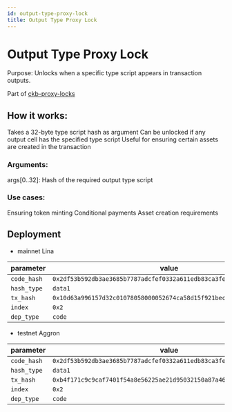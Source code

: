 ```yaml
---
id: output-type-proxy-lock
title: Output Type Proxy Lock
---
```


# Output Type Proxy Lock

Purpose: Unlocks when a specific type script appears in transaction outputs.

Part of [ckb-proxy-locks](https://github.com/ckb-devrel/ckb-proxy-locks)

## How it works:

Takes a 32-byte type script hash as argument
Can be unlocked if any output cell has the specified type script
Useful for ensuring certain assets are created in the transaction

### Arguments:

args[0..32]: Hash of the required output type script

### Use cases:

Ensuring token minting
Conditional payments
Asset creation requirements

## Deployment

- mainnet Lina

| parameter   | value                                                                |
| ----------- | -------------------------------------------------------------------- |
| `code_hash` | `0x2df53b592db3ae3685b7787adcfef0332a611edb83ca3feca435809964c3aff2` |
| `hash_type` | `data1`                                                              |
| `tx_hash`   | `0x10d63a996157d32c01078058000052674ca58d15f921bec7f1dcdac2160eb66b` |
| `index`     | `0x2`                                                                |
| `dep_type`  | `code`                                                               |

- testnet Aggron

| parameter   | value                                                                |
| ----------- | -------------------------------------------------------------------- |
| `code_hash` | `0x2df53b592db3ae3685b7787adcfef0332a611edb83ca3feca435809964c3aff2` |
| `hash_type` | `data1`                                                              |
| `tx_hash`   | `0xb4f171c9c9caf7401f54a8e56225ae21d95032150a87a4678eac3f66a3137b93` |
| `index`     | `0x2`                                                                |
| `dep_type`  | `code`                                                               |
